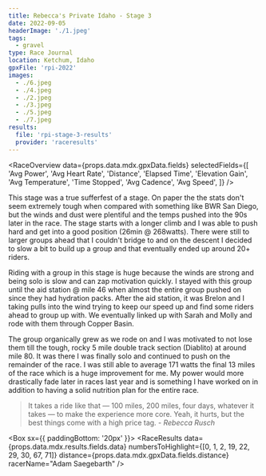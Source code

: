 ```yaml
---
title: Rebecca's Private Idaho - Stage 3
date: 2022-09-05
headerImage: './1.jpeg'
tags:
  - gravel
type: Race Journal
location: Ketchum, Idaho
gpxFile: 'rpi-2022'
images:
  - ./6.jpeg
  - ./4.jpeg
  - ./2.jpeg
  - ./3.jpeg
  - ./5.jpeg
  - ./7.jpeg
results:
  file: 'rpi-stage-3-results'
  provider: 'raceresults'
---
```


<RaceOverview
  data={props.data.mdx.gpxData.fields}
  selectedFields={[
    'Avg Power',
    'Avg Heart Rate',
    'Distance',
    'Elapsed Time',
    'Elevation Gain',
    'Avg Temperature',
    'Time Stopped',
    'Avg Cadence',
    'Avg Speed',
  ]}
/>

<LandscapeImage image={props.data.mdx.frontmatter.images[1]} />

This stage was a true sufferfest of a stage. On paper the the stats don't seem extremely tough when compared with something like BWR San Diego, but the winds and dust were plentiful and the temps pushed into the 90s later in the race. The stage starts with a longer climb and I was able to push hard and get into a good position (26min @ 268watts). There were still to larger groups ahead that I couldn't bridge to and on the descent I decided to slow a bit to build up a group and that eventually ended up around 20+ riders.

<ElevationGraph
  data={props.data.mdx.gpxData.fields.elevationData}
  downsampleRate={6}
/>

Riding with a group in this stage is huge because the winds are strong and being solo is slow and can zap motivation quickly. I stayed with this group until the aid station @ mile 46 when almost the entire group pushed on since they had hydration packs. After the aid station, it was Brelon and I taking pulls into the wind trying to keep our speed up and find some riders ahead to group up with. We eventually linked up with Sarah and Molly and rode with them through Copper Basin.

<Divider />
<MatchesBurned data={props.data.mdx.gpxData.fields.matchesBurned} />
<Divider />

The group organically grew as we rode on and I was motivated to not lose them till the tough, rocky 5 mile double track section (Diablito) at around mile 80. It was there I was finally solo and continued to push on the remainder of the race. I was still able to average 171 watts the final 13 miles of the race which is a huge improvement for me. My power would more drastically fade later in races last year and is something I have worked on in addition to having a solid nutrition plan for the entire race.

<PortraitImage
  image={props.data.mdx.frontmatter.images[0]}
  caption="hell world"
/>

> It takes a ride like that — 100 miles, 200 miles, four days, whatever it takes
> — to make the experience more core. Yeah, it hurts, but the best things come with
> a high price tag. <em>- Rebecca Rusch</em>

<PowerCurveContextGraph data={props.data.mdx.gpxData.fields.powerCurve} />

<Box sx={{ paddingBottom: '20px' }}>
  <PortraitImage
    image={props.data.mdx.frontmatter.images[3]}
    widthPercentage="45%"
  />
</Box>
<Divider />
<RaceResults
  data={props.data.mdx.results.fields.data}
  numbersToHighlight={[0, 1, 2, 19, 22, 29, 30, 67, 71]}
  distance={props.data.mdx.gpxData.fields.distance}
  racerName="Adam Saegebarth"
/>
<Divider />

<PortraitImage image={props.data.mdx.frontmatter.images[5]} />
